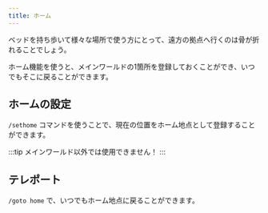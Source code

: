 ```yaml
---
title: ホーム
---
```


ベッドを持ち歩いて様々な場所で使う方にとって、遠方の拠点へ行くのは骨が折れることでしょう。

ホーム機能を使うと、メインワールドの1箇所を登録しておくことができ、いつでもそこに戻ることができます。

## ホームの設定
`/sethome` コマンドを使うことで、現在の位置をホーム地点として登録することができます。

:::tip
メインワールド以外では使用できません！
:::

## テレポート
`/goto home` で、いつでもホーム地点に戻ることができます。
